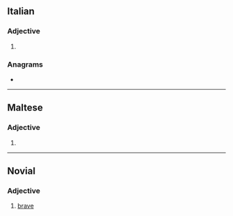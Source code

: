 ==Italian==

===Adjective===
{{it-adj-form|m-p}}

# {{it-adj form of|bravo|m|pl}}

===Anagrams===
* {{anagrams|it|vibra}}

----

==Maltese==

===Adjective===
{{head|mt|adjective form}}

# {{plural of|mt|bravu}}

----

==Novial==

===Adjective===
{{nov-adj|brav}}

# [[brave]]